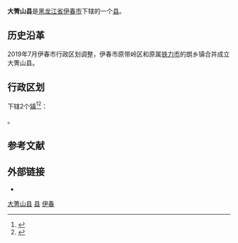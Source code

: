 {{Infobox China County
| county = 大箐山县
| usedname = 
| nameorigin = 
| Photo = 
| Photoname = 
| map =
| map_caption = 
| Pinyin =  Dàqìngshān Xiàn
| Belong = [[黑龙江省|黑龙江省]][[伊春市|伊春市]]
| Types = [[县|县]]
| admincode =  230725
| founded = 
| seat = 
| officerTitle = 
| officer = 
| officerTitle2 = 
| officer2 = 
| division = 2
| town = 2
| township = 
| subdistrict = 
| dialect = 
| post code = 
| phone code = 458
| coordinate = 
| area = 
| area land = 
| area water = 
| census yr = 2020
| pop = 57697<ref>{{cite web |title=2020年伊春市第七次全国人口普查主要数据公报 |url=https://www.yc.gov.cn/zwxxgk/zcgk/fdzdgknr/tjxx/tjgb/2021/05/149001.html |website=伊春市统计局 |date=2021-05-31 |access-date=2022-03-13 |archive-date=2021-08-13 |archive-url=https://web.archive.org/web/20210813130936/http://www.yc.gov.cn/zwxxgk/zcgk/fdzdgknr/tjxx/tjgb/2021/05/149001.html }}</ref>
| density =  
| GDP = 
| GDP_as_of = 
| GDPPC = 
| carlicense = 黑F
| web = 
| web_title = http://www.ycdqs.gov.cn/
}}
'''大箐山县'''是[[黑龙江省|黑龙江省]][[伊春市|伊春市]]下辖的一个[[县|县]]。

== 历史沿革 ==
2019年7月伊春市行政区划调整，伊春市原带岭区和原属[[铁力市|铁力市]]的朗乡镇合并成立大箐山县。

== 行政区划 ==
{{PAGENAMEBASE}}下辖2个[[行政建制镇|镇]]<ref>{{PRC admin/ref sgc|23/07/25}}</ref><ref>{{Cite web|title=关于伊春市新设县区、镇和街道办事处行政区划代码的公告|url=https://heilongjiang.dbw.cn/system/2019/11/04/058283349.shtml|accessdate=2019-11-05|archive-url=https://web.archive.org/web/20191105160114/https://heilongjiang.dbw.cn/system/2019/11/04/058283349.shtml|archive-date=2019-11-05|dead-url=no}}</ref>：

{{PRC admin/children|23/07/25}}。

== 参考文献 ==
{{reflist}}

== 外部链接 ==
* {{Official website|http://www.ycdqs.gov.cn/|name=大箐山县人民政府}}

{{大箐山县行政区划}}
{{伊春市行政区划}}
{{黑龙江行政区划}}

[[Category:大箐山县|]]
[[Category:伊春区县市|县]]
[[Category:黑龙江省县份|伊春]]